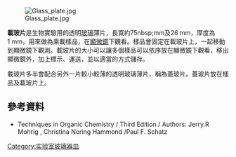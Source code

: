 {{Multiple issues|
{{No footnotes|time=2020-07-02T08:24:49+00:00}}
{{Onesource|time=2020-07-02T08:24:49+00:00}}
}}
[[File:Glass_plate.jpg|thumb]]


'''載玻片'''是生物實驗用的透明[[玻璃|玻璃]]薄片，長寬約75nbsp;mm及26 mm，厚度為1 mm，用來做為乘載樣品，在[[顯微鏡|顯微鏡]]下觀看。樣品會固定在載玻片上，一起移動到顯微鏡下觀測。載玻片的大小可以讓多個樣品可以依序放在顯微鏡下觀看，移出顯微鏡外，加上標示、運送，並以適當的方式儲存。

載玻片多半會配合另外一片較小較薄的透明玻璃薄片，稱為蓋玻片。蓋玻片放在樣品及載玻片上。

==參考資料==
* Techniques in Organic Chemistry / Third Edition / Authors: Jerry.R Mohrig , Christina Noring Hammond /Paul F. Schatz

{{實驗室設備}}
{{chemistry-stub}}
[[Category:实验室玻璃器皿|Category:实验室玻璃器皿]]